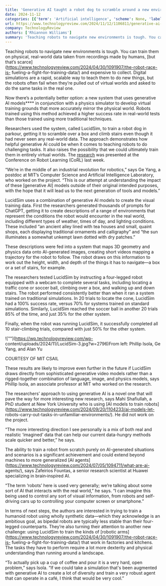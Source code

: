 ```yaml
---
title: 'Generative AI taught a robot dog to scramble around a new environment'
date: 2024-11-12
categories: [{'term': 'Artificial intelligence', 'scheme': None, 'label': None}, {'term': 'App', 'scheme': None, 'label': None}]
url: https://www.technologyreview.com/2024/11/12/1106811/generative-ai-taught-a-robot-dog-to-scramble-around-a-new-environment/
company: TechnologyReview
authors: ['Rhiannon Williams']
summary: 'Teaching robots to navigate new environments is tough. You can train them on physical, real-world data taken from recordings made by humans, but that’s scarce and expensive to collect. Digital simulations are a rapid, scalable way to teach them to do new things, but the robots often fail when they’re pulled out of virtual worlds…'
---
```



Teaching robots to navigate new environments is tough. You can train them on
physical, real-world data taken from recordings made by humans, [but that’s
scarce](https://www.technologyreview.com/2024/04/30/1091907/the-robot-race-is-
fueling-a-fight-for-training-data/) and expensive to collect. Digital
simulations are a rapid, scalable way to teach them to do new things, but the
robots often fail when they’re pulled out of virtual worlds and asked to do
the same tasks in the real one.

Now there’s a potentially better option: a new system that uses generative AI
models**** in conjunction with a physics simulator to develop virtual training
grounds that more accurately mirror the physical world. Robots trained using
this method achieved a higher success rate in real-world tests than those
trained using more traditional techniques.

Researchers used the system, called LucidSim, to train a robot dog in parkour,
getting it to scramble over a box and climb stairs even though it had never
seen any real-world data. The approach demonstrates how helpful generative AI
could be when it comes to teaching robots to do challenging tasks. It also
raises the possibility that we could ultimately train them in entirely virtual
worlds. The [research](https://arxiv.org/pdf/2411.00083) was presented at the
Conference on Robot Learning (CoRL) last week.

“We’re in the middle of an industrial revolution for robotics,” says Ge Yang,
a postdoc at MIT’s Computer Science and Artificial Intelligence Laboratory,
who worked on the project. “This is our attempt at understanding the impact of
these [generative AI] models outside of their original intended purposes, with
the hope that it will lead us to the next generation of tools and models.”

LucidSim uses a combination of generative AI models to create the visual
training data. First the researchers generated thousands of prompts for
ChatGPT, getting it to create descriptions of a range of environments that
represent the conditions the robot would encounter in the real world,
including different types of weather, times of day, and lighting conditions.
These included “an ancient alley lined with tea houses and small, quaint
shops, each displaying traditional ornaments and calligraphy” and “the sun
illuminates a somewhat unkempt lawn dotted with dry patches.”

These descriptions were fed into a system that maps 3D geometry and physics
data onto AI-generated images, creating short videos mapping a trajectory for
the robot to follow. The robot draws on this information to work out the
height, width, and depth of the things it has to navigate—a box or a set of
stairs, for example.

The researchers tested LucidSim by instructing a four-legged robot equipped
with a webcam to complete several tasks, including locating a traffic cone or
soccer ball, climbing over a box, and walking up and down stairs. The robot
performed consistently better than when it ran a system trained on traditional
simulations. In 20 trials to locate the cone, LucidSim had a 100% success
rate, versus 70% for systems trained on standard simulations. Similarly,
LucidSim reached the soccer ball in another 20 trials 85% of the time, and
just 35% for the other system.

Finally, when the robot was running LucidSim, it successfully completed all 10
stair-climbing trials, compared with just 50% for the other system.

![""](https://wp.technologyreview.com/wp-
content/uploads/2024/11/LucidSim-3.jpg?w=2796)From left: Phillip Isola, Ge
Yang, and Alan Yu

COURTESY OF MIT CSAIL

These results are likely to improve even further in the future if LucidSim
draws directly from sophisticated generative video models rather than a
rigged-together combination of language, image, and physics models, says
Phillip Isola, an associate professor at MIT who worked on the research.

The researchers’ approach to using generative AI is a novel one that will pave
the way for more interesting new research, says Mahi Shafiullah, a PhD student
at New York University who is using [AI models to train
robots](https://www.technologyreview.com/2024/09/20/1104233/ai-models-let-
robots-carry-out-tasks-in-unfamiliar-environments/). He did not work on the
project.

“The more interesting direction I see personally is a mix of both real and
realistic ‘imagined’ data that can help our current data-hungry methods scale
quicker and better,” he says.

The ability to train a robot from scratch purely on AI-generated situations
and scenarios is a significant achievement and could extend beyond machines to
more generalized [AI
agents](https://www.technologyreview.com/2024/07/05/1094711/what-are-ai-
agents/), says Zafeirios Fountas, a senior research scientist at Huawei
specializing in brain‑inspired AI.

“The term ‘robots’ here is used very generally; we’re talking about some sort
of AI that interacts with the real world,” he says. “I can imagine this being
used to control any sort of visual information, from robots and self-driving
cars up to controlling your computer screen or smartphone.”

In terms of next steps, the authors are interested in trying to train a
humanoid robot using wholly synthetic data—which they acknowledge is an
ambitious goal, as bipedal robots are typically less stable than their four-
legged counterparts. They’re also turning their attention to another new
challenge: using LucidSim to train the kinds of [robotic
arms](https://www.technologyreview.com/2024/04/30/1091907/the-robot-race-is-
fueling-a-fight-for-training-data/) that work in factories and kitchens. The
tasks they have to perform require a lot more dexterity and physical
understanding than running around a landscape.

“To actually pick up a cup of coffee and pour it is a very hard, open
problem,” says Isola. “If we could take a simulation that's been augmented
with generative AI to create a lot of diversity and train a very robust agent
that can operate in a café, I think that would be very cool.”

